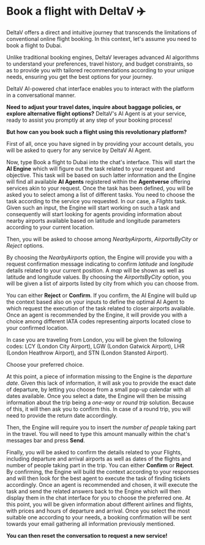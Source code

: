 
# Book a flight with DeltaV ✈️

DeltaV offers a direct and intuitive journey that transcends the limitations of conventional online flight booking. In this context, let's assume you need to book a flight to Dubai.

<Callout type="info" emoji="ℹ️">
  Unlike traditional booking engines, DeltaV leverages advanced AI algorithms to understand your preferences, travel history, and budget constraints, so as to provide you with tailored recommendations according to your unique needs, ensuring you get the best options for your journey.
</Callout>

DeltaV AI-powered chat interface enables you to interact with the platform in a conversational manner.

**Need to adjust your travel dates, inquire about baggage policies, or explore alternative flight options?** DeltaV's AI Agent is at your service, ready to assist you promptly at any step of your booking process!

**But how can you book such a flight using this revolutionary platform?**

First of all, once you have signed in by providing your account details, you will be asked to query for any service by DeltaV AI Agent.

Now, type Book a flight to Dubai into the chat's interface. This will start the **AI Engine** which will figure out the task related to your request and objective. This task will be based on such latter information and the Engine will find all available **AI Agents** registered within the **Agentverse** offering services akin to your request. Once the task has been defined, you will be asked you to select among a list of different tasks. You need to choose the task according to the service you requested. In our case, a _Flights_ task. Given such an input, the Engine will start working on such a task and consequently will start looking for agents providing information about nearby airports available based on latitude and longitude parameters according to your current location.

Then, you will be asked to choose among _NearbyAirports_, _AirportsByCity_ or _Reject_ options.

By choosing the _NearbyAirports_ option, the Engine will provide you with a request confirmation message indicating to confirm _latitude_ and _longitude_ details related to your current position. A _map_ will be shown as well as latitude and longitude values. By choosing the _AirportsByCity_ option, you will be given a list of airports listed by city from which you can choose from.

You can either **Reject** or **Confirm**. If you confirm, the AI Engine will build up the context based also on your inputs to define the optimal AI Agent to which request the execution of the task related to closer airports available. Once an agent is recommended by the Engine, it will provide you with a choice among different IATA codes representing airports located close to your confirmed location.

<Callout type="info" emoji="ℹ️">
  In case you are traveling from London, you will be given the following codes: LCY (London City Airport), LGW (London Gatwick Airport), LHR (London Heathrow Airport), and STN (London Stansted Airport).
</Callout>

Choose your preferred choice.

At this point, a piece of information missing to the Engine is the _departure date_. Given this lack of information, it will ask you to provide the exact date of departure, by letting you choose from a small pop-up calendar with all dates available. Once you select a date, the Engine will then be missing information about the trip being a _one-way_ or _round trip_ solution. Because of this, it will then ask you to confirm this. In case of a round trip, you will need to provide the return date accordingly.

Then, the Engine will require you to insert the _number of people_ taking part in the travel. You will need to type this amount manually within the chat's messages bar and press **Send**.

Finally, you will be asked to confirm the details related to your Flights, including departure and arrival airports as well as dates of the flights and number of people taking part in the trip. You can either **Confirm** or **Reject**. By confirming, the Engine will build the context according to your responses and will then look for the best agent to execute the task of finding tickets accordingly. Once an agent is recommended and chosen, it will execute the task and send the related answers back to the Engine which will then display them in the chat interface for you to choose the preferred one. At this point, you will be given information about different airlines and flights, with prices and hours of departure and arrival. Once you select the most suitable one according to your needs, a booking confirmation will be sent towards your email gathering all information previously mentioned.

**You can then reset the conversation to request a new service!**

